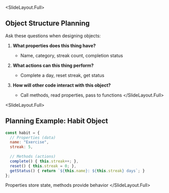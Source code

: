 
<SlideLayout.Full>
## Object Structure Planning

Ask these questions when designing objects:

1. **What properties does this thing have?**
   - Name, category, streak count, completion status

2. **What actions can this thing perform?**
   - Complete a day, reset streak, get status

3. **How will other code interact with this object?**
   - Call methods, read properties, pass to functions
</SlideLayout.Full>

<SlideLayout.Full>
## Planning Example: Habit Object

```javascript
const habit = {
  // Properties (data)
  name: "Exercise",
  streak: 5,
  
  // Methods (actions)
  complete() { this.streak++; },
  reset() { this.streak = 0; },
  getStatus() { return `${this.name}: ${this.streak} days`; }
};
```

Properties store state, methods provide behavior
</SlideLayout.Full>